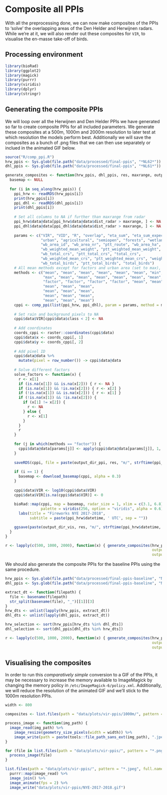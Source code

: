 # Composite all PPIs

With all the preprocessing done, we can now make composites of the PPIs to 'solve' the overlapping areas of the Den Helder and Herwijnen radars. While we're at it, we will also render out these composites for `VIR`, to visualise the en-masse take-off of birds.

## Processing environment

```r
library(bioRad)
library(ggplot2)
library(magick)
library(purrr)
library(viridis)
library(dplyr)
library(stringr)
```

## Generating the composite PPIs

We will loop over all the Herwijnen and Den Helder PPIs we have generated so far to create composite PPIs for all included parameters. We generate these composites at a 500m, 1000m and 2000m resolution to later test at which resolution the models perform best. Additionally we will save the composites as a bunch of .png files that we can then use separately or inclued in the animated GIF below.

```r
source("R/comp_ppi.R")
hrw_ppis <- Sys.glob(file.path("data/processed/final-ppis", "*NL62*"))
dhl_ppis <- Sys.glob(file.path("data/processed/final-ppis", "*NL61*"))

generate_composites <- function(hrw_ppis, dhl_ppis, res, maxrange, output_dir_ppi, output_dir_vis) {
  basemap <- NULL
  
  for (i in seq_along(hrw_ppis)) {
    ppi_hrw <- readRDS(hrw_ppis[i])
    print(hrw_ppis[i])
    ppi_dhl <- readRDS(dhl_ppis[i])
    print(dhl_ppis[i])
    
    # Set all columns to NA if further than maxrange from radar
    ppi_hrw$data@data[ppi_hrw$data@data$dist_radar > maxrange, ] <- NA
    ppi_dhl$data@data[ppi_dhl$data@data$dist_radar > maxrange, ] <- NA
    
    params <- c("VIR", "VID", "R", "overlap", "eta_sum", "eta_sum_expected", "dist_radar", "class", "land",
                "urban", "agricultural", "semiopen", "forests", "wetlands", "waterbodies", "dist_urban", "human_pop",
                "wb_area_id", "wb_area_nr", "ptt_route", "wb_area_ha", "wb_total_biomass", "ptt_total_biomass", "total_biomass", 
                "wb_weighted_mean_weight", "ptt_weighted_mean_weight", "weighted_mean_weight",
                "wb_total_crs", "ptt_total_crs", "total_crs",
                "wb_weighted_mean_crs", "ptt_weighted_mean_crs", "weighted_mean_crs",
                "wb_total_birds", "ptt_total_birds", "total_birds")
    # All mean methods except for factors and urban area (set to max), because we want to strictly filter out fireworks
    methods <- c("mean", "mean", "mean", "mean", "mean", "mean", "min", "min", "min",
                 "max", "mean", "mean", "mean", "mean", "mean", "mean", "mean", 
                 "factor", "factor", "factor", "factor", "mean", "mean", "mean",
                 "mean", "mean", "mean", 
                 "mean", "mean", "mean",
                 "mean", "mean", "mean",
                 "mean", "mean", "mean")
    cppi <- comp_ppi(list(ppi_hrw, ppi_dhl), param = params, method = methods, res = c(res, res), coverage = "count")
    
    # Set rain and background pixels to NA
    cppi$data$VIR[cppi$data$class < 2] <- NA
    
    # Add coordinates
    coords_cppi <- raster::coordinates(cppi$data)
    cppi$data$x <- coords_cppi[, 1]
    cppi$data$y <- coords_cppi[, 2]
    
    # Add pixel ID
    cppi$data@data %>%
      mutate(pixel = row_number()) -> cppi$data@data
    
    # Solve different factors
    solve_factors <- function(x) {
      r <- x[1]
      if (is.na(x[1]) && is.na(x[2])) { r <- NA }
      if (is.na(x[1]) && !is.na(x[2])) { r <- x[2] }
      if (!is.na(x[1]) && is.na(x[2])) { r <- x[1] }
      if (!is.na(x[1]) && !is.na(x[2])) {
        if (x[1] != x[2]) {
          r <- NA
        } else {
          r <- x[1]
        }
      }
      r
    }
    
    for (j in which(methods == "factor")) {
      cppi$data@data[params[j]] <- apply(cppi$data@data[params[j]], 1, solve_factors)
    }
    
    saveRDS(cppi, file = paste(output_dir_ppi, res, "m/", strftime(ppi_hrw$datetime, format = "%Y%m%d%H%M"), ".RDS", sep = ""))
    
    if (i == 1) {
      basemap <- download_basemap(cppi, alpha = 0.3)
    }
    
    cppi$data$VIR <- log10(cppi$data$VIR)
    cppi$data$VIR[is.na(cppi$data$VIR)] <- 0
    
    bioRad::map(cppi, map = basemap, radar_size = 1, xlim = c(3.1, 6.8), ylim = c(51, 54), zlim = c(0, 4.5),
                palette = viridis(256, option = "viridis", alpha = 0.6)) +
      labs(title = "Fireworks NYE 2017-2018",
           subtitle = paste(ppi_hrw$datetime, ' UTC', sep = ""))

    ggsave(paste(output_dir_vis, res, "m/", strftime(ppi_hrw$datetime, format = "%Y%m%d%H%M"), ".png", sep = ""))
  }
}

r <- lapply(c(500, 1000, 2000), function(x) { generate_composites(hrw_ppis, dhl_ppis, res = x, maxrange = 66000,
                                                                  output_dir_ppi = "data/processed/composite-ppis/",
                                                                  output_dir_vis = "data/plots/vir-ppis/")})
```

We should also generate the composite PPIs for the baseline PPIs using the same procedure.

```r
hrw_ppis <- Sys.glob(file.path("data/processed/final-ppis-baseline", "NLHRW*"))
dhl_ppis <- Sys.glob(file.path("data/processed/final-ppis-baseline", "NLDHL*"))

extract_dt <- function(filepath) {
  file <- basename(filepath)
  str_split(basename(file), "_")[[1]][3]
}
hrw_dts <- unlist(lapply(hrw_ppis, extract_dt))
dhl_dts <- unlist(lapply(dhl_ppis, extract_dt))

hrw_selection <- sort(hrw_ppis[hrw_dts %in% dhl_dts])
dhl_selection <- sort(dhl_ppis[dhl_dts %in% hrw_dts])

r <- lapply(c(500, 1000, 2000), function(x) { generate_composites(hrw_ppis, dhl_ppis, res = x, maxrange = 66000,
                                                                  output_dir_ppi = "data/processed/composite-ppis-baseline/",
                                                                  output_dir_vis = "data/plots/vir-ppis-baseline/")})
```


## Visualising the composites

In order to run this _comparatively simple_ conversion to a GIF of the PPIs, it may be necessary to increase the memory available to ImageMagick by changing the memory policy in `/etc/ImageMagick-6/policy.xml`. Additionally, we will reduce the resolution of the animated GIF and we'll stick to the 1000m resolution PPIs.

```r
width <- 800

composites <- list.files(path = "data/plots/vir-ppis/1000m/", pattern = "*.png", full.names = TRUE)

process_image <- function(img_path) {
  image_read(img_path) %>%
    image_resize(geometry_size_pixels(width = width)) %>%
    image_write(path = paste(tools::file_path_sans_ext(img_path), ".jpeg", sep = ""), format = "jpeg")
}

for (file in list.files(path = "data/plots/vir-ppis/", pattern = "*.png", full.names = TRUE)) {
  process_image(file)
}

list.files(path = "data/plots/vir-ppis/", pattern = "*.jpeg", full.names = T) %>%
  purrr::map(image_read) %>%
  image_join() %>%
  image_animate(fps = 2) %>%
  image_write("data/plots/vir-ppis/NYE-2017-2018.gif")
```
